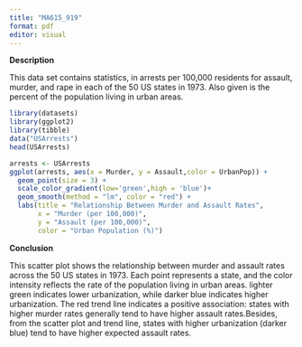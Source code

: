 ```yaml
---
title: "MA615_919"
format: pdf
editor: visual
---
```


**Description**

This data set contains statistics, in arrests per 100,000 residents for assault, murder, and rape in each of the 50 US states in 1973. Also given is the percent of the population living in urban areas.

```r
library(datasets)
library(ggplot2)
library(tibble)
data("USArrests")
head(USArrests)
```

```r
arrests <- USArrests
ggplot(arrests, aes(x = Murder, y = Assault,color = UrbanPop)) +
  geom_point(size = 3) +
  scale_color_gradient(low='green',high = 'blue')+
  geom_smooth(method = "lm", color = "red") +
  labs(title = "Relationship Between Murder and Assault Rates",
       x = "Murder (per 100,000)",
       y = "Assault (per 100,000)",
       color = "Urban Population (%)")
```

**Conclusion**

This scatter plot shows the relationship between murder and assault rates across the 50 US states in 1973. Each point represents a state, and the color intensity reflects the rate of the population living in urban areas. lighter green indicates lower urbanization, while darker blue indicates higher urbanization. The red trend line indicates a positive association: states with higher murder rates generally tend to have higher assault rates.Besides, from the scatter plot and trend line, states with higher urbanization (darker blue) tend to have higher expected assault rates.
